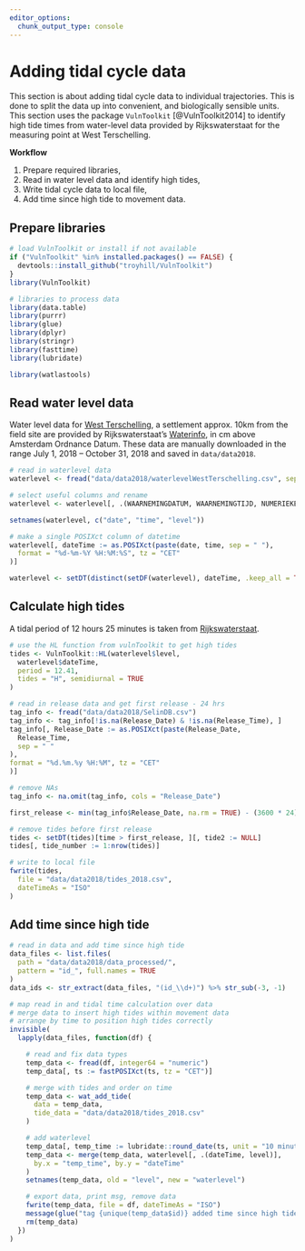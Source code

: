 ```yaml
---
editor_options: 
  chunk_output_type: console
---
```


# Adding tidal cycle data

This section is about adding tidal cycle data to individual trajectories. This is done to split the data up into convenient, and biologically sensible units. This section uses the package `VulnToolkit` [@VulnToolkit2014] to identify high tide times from water-level data provided by Rijkswaterstaat for the measuring point at West Terschelling.

**Workflow**

1. Prepare required libraries,
2. Read in water level data and identify high tides,
3. Write tidal cycle data to local file,
4. Add time since high tide to movement data.

## Prepare libraries

```r
# load VulnToolkit or install if not available
if ("VulnToolkit" %in% installed.packages() == FALSE) {
  devtools::install_github("troyhill/VulnToolkit")
}
library(VulnToolkit)

# libraries to process data
library(data.table)
library(purrr)
library(glue)
library(dplyr)
library(stringr)
library(fasttime)
library(lubridate)

library(watlastools)
```

## Read water level data

Water level data for [West Terschelling](https://waterinfo.rws.nl/#!/details/publiek/waterhoogte-t-o-v-nap/West-Terschelling(WTER)/Waterhoogte___20Oppervlaktewater___20t.o.v.___20Normaal___20Amsterdams___20Peil___20in___20cm), a settlement approx. 10km from the field site are provided by Rijkswaterstaat's [Waterinfo](https://waterinfo.rws.nl/#!/nav/bulkdownload/parameters/Waterhoogten/), in cm above Amsterdam Ordnance Datum. These data are manually downloaded in the range July 1, 2018 -- October 31, 2018 and saved in `data/data2018`.

```r
# read in waterlevel data
waterlevel <- fread("data/data2018/waterlevelWestTerschelling.csv", sep = ";")

# select useful columns and rename
waterlevel <- waterlevel[, .(WAARNEMINGDATUM, WAARNEMINGTIJD, NUMERIEKEWAARDE)]

setnames(waterlevel, c("date", "time", "level"))

# make a single POSIXct column of datetime
waterlevel[, dateTime := as.POSIXct(paste(date, time, sep = " "),
  format = "%d-%m-%Y %H:%M:%S", tz = "CET"
)]

waterlevel <- setDT(distinct(setDF(waterlevel), dateTime, .keep_all = TRUE))
```

## Calculate high tides

A tidal period of 12 hours 25 minutes is taken from [Rijkswaterstaat](https://www.rijkswaterstaat.nl/water/waterdata-en-waterberichtgeving/waterdata/getij/index.aspx).

```r
# use the HL function from vulnToolkit to get high tides
tides <- VulnToolkit::HL(waterlevel$level,
  waterlevel$dateTime,
  period = 12.41,
  tides = "H", semidiurnal = TRUE
)

# read in release data and get first release - 24 hrs
tag_info <- fread("data/data2018/SelinDB.csv")
tag_info <- tag_info[!is.na(Release_Date) & !is.na(Release_Time), ]
tag_info[, Release_Date := as.POSIXct(paste(Release_Date,
  Release_Time,
  sep = " "
),
format = "%d.%m.%y %H:%M", tz = "CET"
)]

# remove NAs
tag_info <- na.omit(tag_info, cols = "Release_Date")

first_release <- min(tag_info$Release_Date, na.rm = TRUE) - (3600 * 24)

# remove tides before first release
tides <- setDT(tides)[time > first_release, ][, tide2 := NULL]
tides[, tide_number := 1:nrow(tides)]
```

```r
# write to local file
fwrite(tides,
  file = "data/data2018/tides_2018.csv",
  dateTimeAs = "ISO"
)
```

## Add time since high tide

```r
# read in data and add time since high tide
data_files <- list.files(
  path = "data/data2018/data_processed/",
  pattern = "id_", full.names = TRUE
)
data_ids <- str_extract(data_files, "(id_\\d+)") %>% str_sub(-3, -1)

# map read in and tidal time calculation over data
# merge data to insert high tides within movement data
# arrange by time to position high tides correctly
invisible(
  lapply(data_files, function(df) {

    # read and fix data types
    temp_data <- fread(df, integer64 = "numeric")
    temp_data[, ts := fastPOSIXct(ts, tz = "CET")]

    # merge with tides and order on time
    temp_data <- wat_add_tide(
      data = temp_data,
      tide_data = "data/data2018/tides_2018.csv"
    )

    # add waterlevel
    temp_data[, temp_time := lubridate::round_date(ts, unit = "10 minute")]
    temp_data <- merge(temp_data, waterlevel[, .(dateTime, level)],
      by.x = "temp_time", by.y = "dateTime"
    )
    setnames(temp_data, old = "level", new = "waterlevel")

    # export data, print msg, remove data
    fwrite(temp_data, file = df, dateTimeAs = "ISO")
    message(glue("tag {unique(temp_data$id)} added time since high tide"))
    rm(temp_data)
  })
)
```


